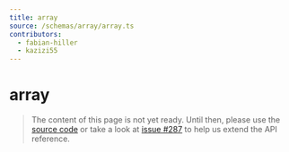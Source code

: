 ```yaml
---
title: array
source: /schemas/array/array.ts
contributors:
  - fabian-hiller
  - kazizi55
---
```


# array

> The content of this page is not yet ready. Until then, please use the [source code](https://github.com/fabian-hiller/valibot/blob/main/library/src/schemas/array/array.ts) or take a look at [issue #287](https://github.com/fabian-hiller/valibot/issues/287) to help us extend the API reference.
